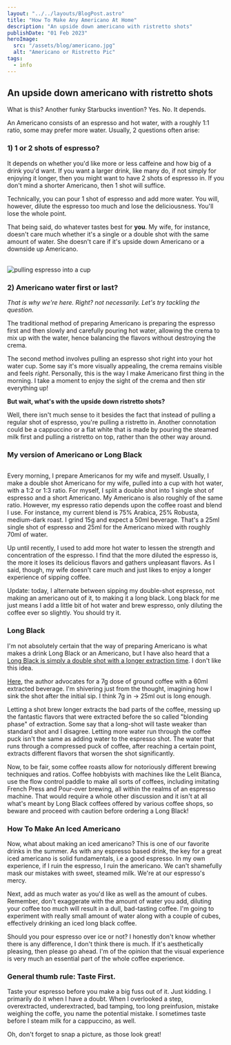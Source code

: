 ```yaml
---
layout: "../../layouts/BlogPost.astro"
title: "How To Make Any Americano At Home"
description: "An upside down americano with ristretto shots"
publishDate: "01 Feb 2023"
heroImage:
  src: "/assets/blog/americano.jpg"
  alt: "Americano or Ristretto Pic"
tags:
  - info
---
```


## An upside down americano with ristretto shots

What is this? Another funky Starbucks invention? Yes. No. It depends.

An Americano consists of an espresso and hot water, with a roughly 1:1 ratio, some may prefer more water. Usually, 2 questions often arise:

### 1) 1 or 2 shots of espresso?
It depends on whether you'd like more or less caffeine and how big of a drink you'd want. If you want a larger drink, like many do, if not simply for enjoying it longer, then you might want to have 2 shots of espresso in. If you don't mind a shorter Americano, then 1 shot will suffice. 

Technically, you can pour 1 shot of espresso and add more water. You will, however, dilute the espresso too much and lose the deliciousness. You'll lose the whole point.

That being said, do whatever tastes best for **you**. My wife, for instance, doesn't care much whether it's a single or a double shot with the same amount of water. She doesn't care if it's upside down Americano or a downside up Americano.

<br />
<img class="product-image" src="/assets/blog/pulling-espresso.jpg" alt="pulling espresso into a cup" />

### 2) Americano water first or last?

*That is why we're here. Right? not necessarily. Let's try tackling the question.*

The traditional method of preparing Americano is preparing the espresso first and then slowly and carefully pouring hot water, allowing the crema to mix up with the water, hence balancing the flavors without destroying the crema.

The second method involves pulling an espresso shot right into your hot water cup. Some say it's more visually appealing, the crema remains visible and feels *right*. Personally, this is the way I make Americano first thing in the morning. I take a moment to enjoy the sight of the crema and then stir everything up!

**But wait, what's with the upside down ristretto shots?**

Well, there isn't much sense to it besides the fact that instead of pulling a regular shot of espresso, you're pulling a ristretto in. Another connotation could be a cappuccino or a flat white that is made by pouring the steamed milk first and pulling a ristretto on top, rather than the other way around.

### My version of Americano or Long Black

<img class="product-image" src="" alt="" />

Every morning, I prepare Americanos for my wife and myself. 
Usually, I make a double shot Americano for my wife, pulled into a cup with hot water, with a 1:2 or 1:3 ratio. 
For myself, I split a double shot into 1 single shot of espresso and a short Americano. My Americano is also roughly of the same ratio. However, my espresso ratio depends upon the coffee roast and blend I use. For instance, my current blend is 75% Arabica, 25% Robusta, medium-dark roast. I grind 15g and expect a 50ml beverage. That's a 25ml single shot of espresso and 25ml for the Americano mixed with roughly 70ml of water.

Up until recently, I used to add more hot water to lessen the strength and concentration of the espresso. 
I find that the more diluted the espresso is, the more it loses its delicious flavors and gathers unpleasant flavors. 
As I said, though, my wife doesn't care much and just likes to enjoy a longer experience of sipping coffee.

Update: today, I alternate between sipping my double-shot espresso, not making an americano out of it, to making it a long black. 
Long black for me just means I add a little bit of hot water and brew espresso, only 
diluting the coffee ever so slightly. You should try it.


### Long Black
I'm not absolutely certain that the way of preparing Americano is what makes a drink Long Black or an Americano, but I have also heard that a [Long Black is simply a double shot with a longer extraction time](https://elijahcoffee.com/upside-down-espresso-shot-by-starbucks/). I don't like this idea. 

[Here](https://tangycoffee.com/lungo-recipe/), the author advocates for a 7g dose of ground coffee with a 60ml extracted beverage. I'm shivering just from the thought, imagining how I sink the shot after the initial sip. I think 7g in -> 25ml out is long enough.

Letting a shot brew longer extracts the bad parts of the coffee, messing up the fantastic flavors that were extracted before the so called "blonding phase" of extraction. Some say that a long-shot will taste weaker than standard shot and I disagree. Letting more water run through the coffee puck isn't the same as adding water to the espresso shot. The water that runs through a compressed puck of coffee, after reaching a certain point, extracts different flavors that worsen the shot significantly.

Now, to be fair, some coffee roasts allow for notoriously different brewing techniques and ratios. Coffee hobbyists with machines like the Lelit Bianca, use the flow control paddle to make all sorts of coffees, including imitating French Press and Pour-over brewing, all within the realms of an espresso machine. That would require a whole other discussion and it isn't at all what's meant by Long Black coffees offered by various coffee shops, so beware and proceed with caution before ordering a Long Black!

### How To Make An Iced Americano

Now, what about making an iced americano? This is one of our favorite drinks in the summer. As with any espresso based drink, the key for a great
iced americano is solid fundamentals, i.e a good espresso. In my own experience, if I ruin the espresso, I ruin the americano.
We can't shamefully mask our mistakes with sweet, steamed milk. We're at our espresso's mercy.

Next, add as much water as you'd like as well as the amount of cubes. Remember, don't exaggerate with the amount of water you add, diluting your coffee too much will
result in a dull, bad-tasting coffee. I'm going to experiment with really small amount of water along with a couple of cubes, effectively drinking an iced long black coffee.

Should you pour espresso over ice or not? I honestly don't know whether there is any difference, I don't think there is much. If it's aesthetically
pleasing, then please go ahead. I'm of the opinion that the visual experience is very much an essential part of the whole coffee experience.

### General thumb rule: Taste First.
Taste your espresso before you make a big fuss out of it. Just kidding. I primarily do it when I have a doubt. 
When I overlooked a step, overextracted, underextracted, bad tamping, too long preinfusion, mistake weighing the coffe, you name the potential mistake.
I sometimes taste before I steam milk for a cappuccino, as well.

Oh, don't forget to snap a picture, as those look great!
